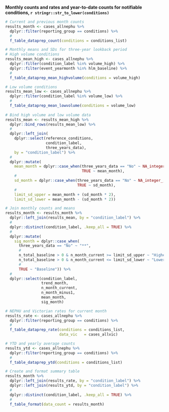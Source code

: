 
**Monthly counts and rates and year-to-date counts for notifiable conditions, `r stringr::str_to_lower(conditions)`**

```r
# Current and previous month counts
results_month <- cases_allnephu %>%
  dplyr::filter(reporting_group == conditions) %>%
  #
  f_table_dataprep_count(conditions = conditions_list)

# Monthly means and SDs for three-year lookback period
# High volume conditions
results_mean_high <- cases_allnephu %>% 
  dplyr::filter(condition_label %in% volume_high) %>%
  dplyr::filter(event_yearmonth %in% hlm_baseline) %>%
  #
  f_table_dataprep_mean_highvolume(conditions = volume_high)

# Low volume conditions
results_mean_low <- cases_allnephu %>%
  dplyr::filter(condition_label %in% volume_low) %>%
  #
  f_table_dataprep_mean_lowvolume(conditions = volume_low)
  
# Bind high volume and low volume data
results_mean <- results_mean_high %>% 
  dplyr::bind_rows(results_mean_low) %>%
  #
  dplyr::left_join(
    dplyr::select(reference_conditions, 
                  condition_label, 
                  three_years_data),
    by = "condition_label") %>%
  #
  dplyr::mutate(
    mean_month = dplyr::case_when(three_years_data == "No" ~ NA_integer_,
                                  TRUE ~ mean_month),
    #
    sd_month = dplyr::case_when(three_years_data == "No" ~ NA_integer_,
                                TRUE ~ sd_month),
    #
    limit_sd_upper = mean_month + (sd_month * 2),
    limit_sd_lower = mean_month - (sd_month * 2))

# Join monthly counts and means
results_month <- results_month %>% 
  dplyr::left_join(results_mean, by = "condition_label") %>% 
  #
  dplyr::distinct(condition_label, .keep_all = TRUE) %>% 
  #
  dplyr::mutate(
    sig_month = dplyr::case_when(
      three_years_data == "No" ~ "**",
      #
      n_total_baseline > 0 & n_month_current >= limit_sd_upper ~ "Higher than expected",
      n_total_baseline > 0 & n_month_current <= limit_sd_lower ~ "Lower than expected",
      #
      TRUE ~ "Baseline")) %>% 
  #
  dplyr::select(condition_label,
                trend_month,
                n_month_current,
                n_month_minus1,
                mean_month,
                sig_month)
```


```r
# NEPHU and Victorian rates for current month
results_rate <- cases_allnephu %>% 
  dplyr::filter(reporting_group == conditions) %>%
  #
  f_table_dataprep_rate(conditions = conditions_list,
                        data_vic   = cases_allvic)
```


```r
# YTD and yearly average counts
results_ytd <- cases_allnephu %>%
  dplyr::filter(reporting_group == conditions) %>%
  #
  f_table_dataprep_ytd(conditions = conditions_list)
```


```r
# Create and format summary table
results_month %>% 
  dplyr::left_join(results_rate, by = "condition_label") %>% 
  dplyr::left_join(results_ytd, by = "condition_label") %>%
  #
  dplyr::distinct(condition_label, .keep_all = TRUE) %>% 
  #
  f_table_format(data_count = results_month)
```

